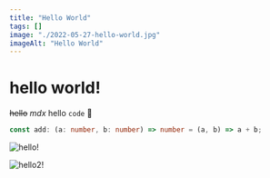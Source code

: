 ```yaml
---
title: "Hello World"
tags: []
image: "./2022-05-27-hello-world.jpg"
imageAlt: "Hello World"
---
```


# hello world!

~~hello~~ _mdx_ hello `code` 🎉

```ts hello.ts
const add: (a: number, b: number) => number = (a, b) => a + b;
```

![hello!](../profile.png "This is my profile character")

![hello2!](https://avatars.githubusercontent.com/u/48559454 "This is my profile character")
